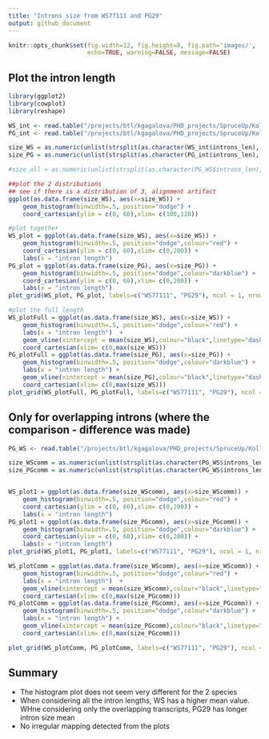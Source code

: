 ```yaml
---
title: "Introns size from WS77111 and PG29"
output: github_document
---
```


```r
knitr::opts_chunk$set(fig.width=12, fig.height=8, fig.path='images/',
                      echo=TRUE, warning=FALSE, message=FALSE)
```

## Plot the intron length

```r
library(ggplot2)
library(cowplot)
library(reshape)

WS_int <- read.table("/projects/btl/kgagalova/PHD_projects/SpruceUp/KollectorGeneReconstruction3species/PreliminaryResults12May/data/NumLengthIntrons/WS77111mutipleIntrons.txt", header=TRUE, quote="\"")
PG_int <- read.table("/projects/btl/kgagalova/PHD_projects/SpruceUp/KollectorGeneReconstruction3species/PreliminaryResults12May/data/NumLengthIntrons/PG29mutipleIntrons.txt", header=TRUE, quote="\"")

size_WS = as.numeric(unlist(strsplit(as.character(WS_int$introns_len), ",")))
size_PG = as.numeric(unlist(strsplit(as.character(PG_int$introns_len), ",")))

#size_all = as.numeric(unlist(strsplit(as.character(PG_WS$introns_len), ",")))

##plot the 2 distributions
## see if there is a distribution of 3, alignment artifact
ggplot(as.data.frame(size_WS), aes(x=size_WS)) +
    geom_histogram(binwidth=.5, position="dodge") + 
    coord_cartesian(ylim = c(0, 60),xlim= c(100,120))

#plot together
WS_plot = ggplot(as.data.frame(size_WS), aes(x=size_WS)) +
    geom_histogram(binwidth=.5, position="dodge",colour="red") + 
    coord_cartesian(ylim = c(0, 60),xlim= c(0,200)) + 
    labs(x = "intron length")
PG_plot = ggplot(as.data.frame(size_PG), aes(x=size_PG)) +
    geom_histogram(binwidth=.5, position="dodge",colour="darkblue") + 
    coord_cartesian(ylim = c(0, 60),xlim= c(0,200)) + 
    labs(x = "intron length")
plot_grid(WS_plot, PG_plot, labels=c("WS77111", "PG29"), ncol = 1, nrow = 2)

#plot the full length
WS_plotFull = ggplot(as.data.frame(size_WS), aes(x=size_WS)) +
    geom_histogram(binwidth=.5, position="dodge",colour="red") +
    labs(x = "intron length")  +
    geom_vline(xintercept = mean(size_WS),colour="black",linetype="dashed") + 
    coord_cartesian(xlim= c(0,max(size_WS)))
PG_plotFull = ggplot(as.data.frame(size_PG), aes(x=size_PG)) +
    geom_histogram(binwidth=.5, position="dodge",colour="darkblue") +
    labs(x = "intron length") + 
    geom_vline(xintercept = mean(size_PG),colour="black",linetype="dashed") + 
    coord_cartesian(xlim= c(0,max(size_WS)))
plot_grid(WS_plotFull, PG_plotFull, labels=c("WS77111", "PG29"), ncol = 1, nrow = 2)
```

## Only for overlapping introns (where the comparison - difference was made)

```r
PG_WS <- read.table("/projects/btl/kgagalova/PHD_projects/SpruceUp/KollectorGeneReconstruction3species/PreliminaryResults12May/data/NumLengthIntrons/OverlappingMultipleIntrons.txt", header=TRUE, quote="\"")

size_WScomm = as.numeric(unlist(strsplit(as.character(PG_WS$introns_len.WS), ",")))
size_PGcomm = as.numeric(unlist(strsplit(as.character(PG_WS$introns_len.PG29), ",")))


WS_plot1 = ggplot(as.data.frame(size_WScomm), aes(x=size_WScomm)) +
    geom_histogram(binwidth=.5, position="dodge",colour="red") + 
    coord_cartesian(ylim = c(0, 60),xlim= c(0,200)) + 
    labs(x = "intron length")
PG_plot1 = ggplot(as.data.frame(size_PGcomm), aes(x=size_PGcomm)) +
    geom_histogram(binwidth=.5, position="dodge",colour="darkblue") + 
    coord_cartesian(ylim = c(0, 60),xlim= c(0,200)) + 
    labs(x = "intron length")
plot_grid(WS_plot1, PG_plot1, labels=c("WS77111", "PG29"), ncol = 1, nrow = 2)

WS_plotComm = ggplot(as.data.frame(size_WScomm), aes(x=size_WScomm)) +
    geom_histogram(binwidth=.5, position="dodge",colour="red") +
    labs(x = "intron length")  +
    geom_vline(xintercept = mean(size_WScomm),colour="black",linetype="dashed") + 
    coord_cartesian(xlim= c(0,max(size_PGcomm)))
PG_plotComm = ggplot(as.data.frame(size_PGcomm), aes(x=size_PGcomm)) +
    geom_histogram(binwidth=.5, position="dodge",colour="darkblue") +
    labs(x = "intron length") + 
    geom_vline(xintercept = mean(size_PGcomm),colour="black",linetype="dashed") + 
    coord_cartesian(xlim= c(0,max(size_PGcomm)))

plot_grid(WS_plotComm, PG_plotComm, labels=c("WS77111", "PG29"), ncol = 1, nrow = 2)
```

## Summary

- The histogram plot does not seem very different for the 2 species 
- When considering all the intron lengths, WS has a higher mean value. WHne considering only the overlapping transcripts, PG29 has longer intron size mean
- No irregular mapping detected from the plots